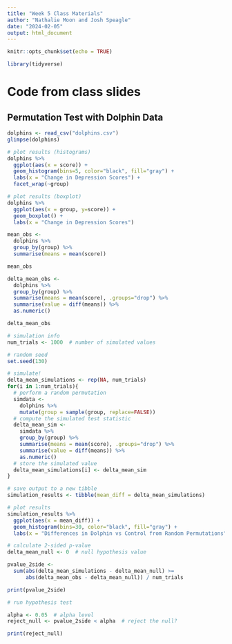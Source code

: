 ---
title: "Week 5 Class Materials"
author: "Nathalie Moon and Josh Speagle"
date: "2024-02-05"
output: html_document
---

```{r setup, include=FALSE}
knitr::opts_chunk$set(echo = TRUE)
```


```{r}
library(tidyverse)
```



# Code from class slides

## Permutation Test with Dolphin Data

```{r}
dolphins <- read_csv("dolphins.csv")
glimpse(dolphins)

# plot results (histograms)
dolphins %>%
  ggplot(aes(x = score)) +
  geom_histogram(bins=5, color="black", fill="gray") +
  labs(x = "Change in Depression Scores") +
  facet_wrap(~group)

# plot results (boxplot)
dolphins %>%
  ggplot(aes(x = group, y=score)) +
  geom_boxplot() +
  labs(x = "Change in Depression Scores")
```

```{r}

mean_obs <- 
  dolphins %>%
  group_by(group) %>%
  summarise(means = mean(score))

mean_obs

delta_mean_obs <- 
  dolphins %>%
  group_by(group) %>%
  summarise(means = mean(score), .groups="drop") %>%
  summarise(value = diff(means)) %>%
  as.numeric()

delta_mean_obs
```

```{r}
# simulation info
num_trials <- 1000  # number of simulated values

# random seed
set.seed(130)

# simulate!
delta_mean_simulations <- rep(NA, num_trials)
for(i in 1:num_trials){
  # perform a random permutation
  simdata <- 
    dolphins %>% 
    mutate(group = sample(group, replace=FALSE))
  # compute the simulated test statistic
  delta_mean_sim <- 
    simdata %>% 
    group_by(group) %>%
    summarise(means = mean(score), .groups="drop") %>%
    summarise(value = diff(means)) %>%
    as.numeric()
  # store the simulated value
  delta_mean_simulations[i] <- delta_mean_sim
}

# save output to a new tibble
simulation_results <- tibble(mean_diff = delta_mean_simulations)

# plot results
simulation_results %>%
  ggplot(aes(x = mean_diff)) +
  geom_histogram(bins=30, color="black", fill="gray") +
  labs(x = "Differences in Dolphin vs Control from Random Permutations")
```


```{r}
# calculate 2-sided p-value
delta_mean_null <- 0  # null hypothesis value

pvalue_2side <- 
  sum(abs(delta_mean_simulations - delta_mean_null) >= 
      abs(delta_mean_obs - delta_mean_null)) / num_trials

print(pvalue_2side)
```

```{r}
# run hypothesis test

alpha <- 0.05  # alpha level
reject_null <- pvalue_2side < alpha  # reject the null?

print(reject_null)
```
